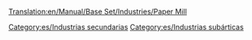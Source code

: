 [[Translation:en/Manual/Base Set/Industries/Paper Mill]]

{{es/Industrias| nombre=Papelera
| imagen=en/Papermill.png
| climas=[[es/Manual/Clima|Subártico]]
| acepta=[[es/Manual/Base Set/Cargos/Madera|Madera]]
| produce=[[es/Manual/Base Set/Cargos/Papel|Papel]]
| notas=No existe en otros [[es/Manual/Clima|climas]]
}}

[[Category:es/Industrias secundarias]]
[[Category:es/Industrias subárticas]]